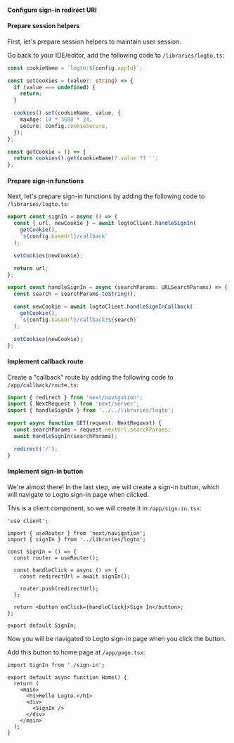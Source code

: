 
<SignInFlowSummary />

#### Configure sign-in redirect URI

<ConfigureRedirectUri figureSrc={redirectUriFigure} redirectUri="http://localhost:3000/callback" />

#### Prepare session helpers

First, let's prepare session helpers to maintain user session.

Go back to your IDE/editor, add the following code to `/libraries/logto.ts`:

```ts
const cookieName = `logto:${config.appId}`;

const setCookies = (value?: string) => {
  if (value === undefined) {
    return;
  }

  cookies().set(cookieName, value, {
    maxAge: 14 * 3600 * 24,
    secure: config.cookieSecure,
  });
};

const getCookie = () => {
  return cookies().get(cookieName)?.value ?? '';
};
```

#### Prepare sign-in functions

Next, let's prepare sign-in functions by adding the following code to `/libraries/logto.ts`:

```ts
export const signIn = async () => {
  const { url, newCookie } = await logtoClient.handleSignIn(
    getCookie(),
    `${config.baseUrl}/callback`
  );

  setCookies(newCookie);

  return url;
};

export const handleSignIn = async (searchParams: URLSearchParams) => {
  const search = searchParams.toString();

  const newCookie = await logtoClient.handleSignInCallback(
    getCookie(),
    `${config.baseUrl}/callback?${search}`
  );

  setCookies(newCookie);
};
```

#### Implement callback route

Create a "callback" route by adding the following code to `/app/callback/route.ts`:

```ts
import { redirect } from 'next/navigation';
import { NextRequest } from 'next/server';
import { handleSignIn } from '../../libraries/logto';

export async function GET(request: NextRequest) {
  const searchParams = request.nextUrl.searchParams;
  await handleSignIn(searchParams);

  redirect('/');
}
```

#### Implement sign-in button

We're almost there! In the last step, we will create a sign-in button, which will navigate to Logto sign-in page when clicked.

This is a client component, so we will create it in `/app/sign-in.tsx`:

```tsx
'use client';

import { useRouter } from 'next/navigation';
import { signIn } from '../libraries/logto';

const SignIn = () => {
  const router = useRouter();

  const handleClick = async () => {
    const redirectUrl = await signIn();

    router.push(redirectUrl);
  };

  return <button onClick={handleClick}>Sign In</button>;
};

export default SignIn;
```

Now you will be navigated to Logto sign-in page when you click the button.

Add this button to home page at `/app/page.tsx`:

```tsx
import SignIn from './sign-in';

export default async function Home() {
  return (
    <main>
      <h1>Hello Logto.</h1>
      <div>
        <SignIn />
      </div>
    </main>
  );
}
```
